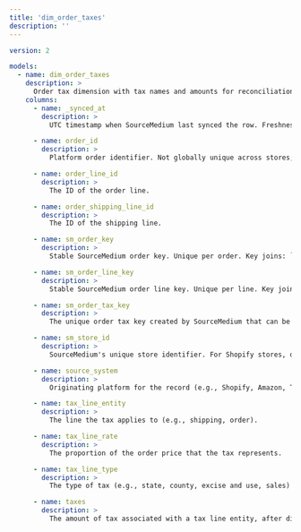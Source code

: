 ```yaml
---
title: 'dim_order_taxes'
description: ''
---
```


```yaml
version: 2

models:
  - name: dim_order_taxes
    description: >
      Order tax dimension with tax names and amounts for reconciliation and reporting. Grain: One row per sm_order_tax_key. No canonical date; _synced_at is a freshness timestamp (not for analysis). Critical filters: source_system for platform-specific tax reporting, tax_line_entity for line vs shipping taxes. Key joins: dim_order_lines via sm_order_line_key (many:1); dim_orders via sm_order_key (many:1).
    columns:
      - name: _synced_at
        description: >
          UTC timestamp when SourceMedium last synced the row. Freshness indicator only; not for time-series analysis.

      - name: order_id
        description: >
          Platform order identifier. Not globally unique across stores; pair with `smcid` and `source_system` when needed for scoping.

      - name: order_line_id
        description: >
          The ID of the order line.

      - name: order_shipping_line_id
        description: >
          The ID of the shipping line.

      - name: sm_order_key
        description: >
          Stable SourceMedium order key. Unique per order. Key joins: `obt_order_lines` (1:many via `sm_order_key`); `dim_customers` (many:1 via `sm_customer_key`). Platform caveat: TikTok Shop coverage may be limited.

      - name: sm_order_line_key
        description: >
          Stable SourceMedium order line key. Unique per line. Key joins: `dim_order_lines` (1:1); `dim_orders` (many:1 via `sm_order_key`). Platform caveat: TikTok Shop coverage may be limited.

      - name: sm_order_tax_key
        description: >
          The unique order tax key created by SourceMedium that can be used to join order tax dimensions to related tables.

      - name: sm_store_id
        description: >
          SourceMedium's unique store identifier. For Shopify stores, derived from the myshopify.com domain; for other platforms (Amazon, TikTok Shop, Walmart.com), uses platform-specific identifiers.

      - name: source_system
        description: >
          Originating platform for the record (e.g., Shopify, Amazon, TikTok Shop, Chargebee). Used for platform‑specific behavior and coverage.

      - name: tax_line_entity
        description: >
          The line the tax applies to (e.g., shipping, order).

      - name: tax_line_rate
        description: >
          The proportion of the order price that the tax represents.

      - name: tax_line_type
        description: >
          The type of tax (e.g., state, county, excise and use, sales) applied to an order line.

      - name: taxes
        description: >
          The amount of tax associated with a tax line entity, after discounts and before returns.

```